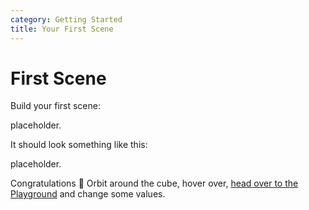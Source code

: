 ```yaml
---
category: Getting Started
title: Your First Scene
---
```


# First Scene

Build your first scene:

placeholder.

It should look something like this:

<script lang="ts">
</script>

placeholder.

Congratulations :tada:
Orbit around the cube, hover over, [head over to the Playground](/playground/getting-started/playground) and change some values.
